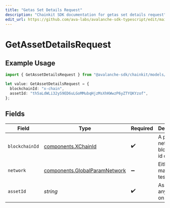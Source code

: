 ```yaml
---
title: "Getas Set Details Request"
description: "Chainkit SDK documentation for getas set details request"
edit_url: https://github.com/ava-labs/avalanche-sdk-typescript/edit/main/chainkit/docs/models/operations/getassetdetailsrequest.md
---
```


# GetAssetDetailsRequest

## Example Usage

```typescript
import { GetAssetDetailsRequest } from "@avalanche-sdk/chainkit/models/operations";

let value: GetAssetDetailsRequest = {
  blockchainId: "x-chain",
  assetId: "th5aLdWLi32yS9ED6uLGoMMubqHjzMsXhKWwzP6yZTYQKYzof",
};
```

## Fields

| Field                                                                          | Type                                                                           | Required                                                                       | Description                                                                    | Example                                                                        |
| ------------------------------------------------------------------------------ | ------------------------------------------------------------------------------ | ------------------------------------------------------------------------------ | ------------------------------------------------------------------------------ | ------------------------------------------------------------------------------ |
| `blockchainId`                                                                 | [components.XChainId](https://github.com/ava-labs/avalanche-sdk-typescript/blob/main/chainkit/models/components/xchainid.md)                     | :heavy_check_mark:                                                             | A primary network blockchain id or alias.                                      | x-chain                                                                        |
| `network`                                                                      | [components.GlobalParamNetwork](https://github.com/ava-labs/avalanche-sdk-typescript/blob/main/chainkit/models/components/globalparamnetwork.md) | :heavy_minus_sign:                                                             | Either mainnet or testnet/fuji.                                                | mainnet                                                                        |
| `assetId`                                                                      | *string*                                                                       | :heavy_check_mark:                                                             | Asset ID for any asset on X-Chain                                              | th5aLdWLi32yS9ED6uLGoMMubqHjzMsXhKWwzP6yZTYQKYzof                              |
